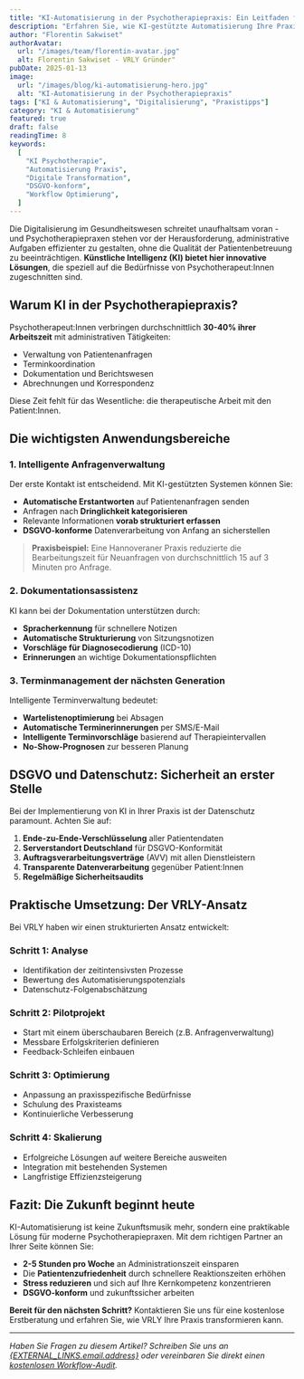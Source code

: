```yaml
---
title: "KI-Automatisierung in der Psychotherapiepraxis: Ein Leitfaden für 2025"
description: "Erfahren Sie, wie KI-gestützte Automatisierung Ihre Praxisabläufe revolutionieren kann - von der Patientenanfrage bis zur Dokumentation."
author: "Florentin Sakwiset"
authorAvatar:
  url: "/images/team/florentin-avatar.jpg"
  alt: Florentin Sakwiset - VRLY Gründer"
pubDate: 2025-01-13
image:
  url: "/images/blog/ki-automatisierung-hero.jpg"
  alt: "KI-Automatisierung in der Psychotherapiepraxis"
tags: ["KI & Automatisierung", "Digitalisierung", "Praxistipps"]
category: "KI & Automatisierung"
featured: true
draft: false
readingTime: 8
keywords:
  [
    "KI Psychotherapie",
    "Automatisierung Praxis",
    "Digitale Transformation",
    "DSGVO-konform",
    "Workflow Optimierung",
  ]
---
```



Die Digitalisierung im Gesundheitswesen schreitet unaufhaltsam voran - und Psychotherapiepraxen stehen vor der Herausforderung, administrative Aufgaben effizienter zu gestalten, ohne die Qualität der Patientenbetreuung zu beeinträchtigen. **Künstliche Intelligenz (KI) bietet hier innovative Lösungen**, die speziell auf die Bedürfnisse von Psychotherapeut:Innen zugeschnitten sind.

## Warum KI in der Psychotherapiepraxis?

Psychotherapeut:Innen verbringen durchschnittlich **30-40% ihrer Arbeitszeit** mit administrativen Tätigkeiten:

- Verwaltung von Patientenanfragen
- Terminkoordination
- Dokumentation und Berichtswesen
- Abrechnungen und Korrespondenz

Diese Zeit fehlt für das Wesentliche: die therapeutische Arbeit mit den Patient:Innen.

## Die wichtigsten Anwendungsbereiche

### 1. Intelligente Anfragenverwaltung

Der erste Kontakt ist entscheidend. Mit KI-gestützten Systemen können Sie:

- **Automatische Erstantworten** auf Patientenanfragen senden
- Anfragen nach **Dringlichkeit kategorisieren**
- Relevante Informationen **vorab strukturiert erfassen**
- **DSGVO-konforme** Datenverarbeitung von Anfang an sicherstellen

> **Praxisbeispiel:** Eine Hannoveraner Praxis reduzierte die Bearbeitungszeit für Neuanfragen von durchschnittlich 15 auf 3 Minuten pro Anfrage.

### 2. Dokumentationsassistenz

KI kann bei der Dokumentation unterstützen durch:

- **Spracherkennung** für schnellere Notizen
- **Automatische Strukturierung** von Sitzungsnotizen
- **Vorschläge für Diagnosecodierung** (ICD-10)
- **Erinnerungen** an wichtige Dokumentationspflichten

### 3. Terminmanagement der nächsten Generation

Intelligente Terminverwaltung bedeutet:

- **Wartelistenoptimierung** bei Absagen
- **Automatische Terminerinnerungen** per SMS/E-Mail
- **Intelligente Terminvorschläge** basierend auf Therapieintervallen
- **No-Show-Prognosen** zur besseren Planung

## DSGVO und Datenschutz: Sicherheit an erster Stelle

Bei der Implementierung von KI in Ihrer Praxis ist der Datenschutz paramount. Achten Sie auf:

1. **Ende-zu-Ende-Verschlüsselung** aller Patientendaten
2. **Serverstandort Deutschland** für DSGVO-Konformität
3. **Auftragsverarbeitungsverträge** (AVV) mit allen Dienstleistern
4. **Transparente Datenverarbeitung** gegenüber Patient:Innen
5. **Regelmäßige Sicherheitsaudits**

## Praktische Umsetzung: Der VRLY-Ansatz

Bei VRLY haben wir einen strukturierten Ansatz entwickelt:

### Schritt 1: Analyse

- Identifikation der zeitintensivsten Prozesse
- Bewertung des Automatisierungspotenzials
- Datenschutz-Folgenabschätzung

### Schritt 2: Pilotprojekt

- Start mit einem überschaubaren Bereich (z.B. Anfragenverwaltung)
- Messbare Erfolgskriterien definieren
- Feedback-Schleifen einbauen

### Schritt 3: Optimierung

- Anpassung an praxisspezifische Bedürfnisse
- Schulung des Praxisteams
- Kontinuierliche Verbesserung

### Schritt 4: Skalierung

- Erfolgreiche Lösungen auf weitere Bereiche ausweiten
- Integration mit bestehenden Systemen
- Langfristige Effizienzsteigerung

## Fazit: Die Zukunft beginnt heute

KI-Automatisierung ist keine Zukunftsmusik mehr, sondern eine praktikable Lösung für moderne Psychotherapiepraxen. Mit dem richtigen Partner an Ihrer Seite können Sie:

- **2-5 Stunden pro Woche** an Administrationszeit einsparen
- Die **Patientenzufriedenheit** durch schnellere Reaktionszeiten erhöhen
- **Stress reduzieren** und sich auf Ihre Kernkompetenz konzentrieren
- **DSGVO-konform** und zukunftssicher arbeiten

**Bereit für den nächsten Schritt?** Kontaktieren Sie uns für eine kostenlose Erstberatung und erfahren Sie, wie VRLY Ihre Praxis transformieren kann.

---

_Haben Sie Fragen zu diesem Artikel? Schreiben Sie uns an [{EXTERNAL_LINKS.email.address}]({EXTERNAL_LINKS.email.link}) oder vereinbaren Sie direkt einen [kostenlosen Workflow-Audit]({EXTERNAL_LINKS.workflowAudit})._
